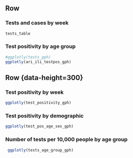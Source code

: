 
Row {data-height=700}
-------------------------------------

### Tests and cases by week

```r
tests_table
```

### Test positivity by age group

```r
#ggplotly(tests_gph)
ggplotly(ari_ili_testpos_gph)
```


Row {data-height=300} {.tabset}
-------------------------------------

### Test positivity by week

```r
ggplotly(test_positivity_gph)
```

### Test positivity by demographic

```r
ggplotly(test_pos_age_sex_gph)
```

### Number of tests per 10,000 people by age group

```r
 ggplotly(tests_age_group_gph)
```

